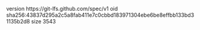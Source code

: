 version https://git-lfs.github.com/spec/v1
oid sha256:43837d295a2c5a8fab411e7c0cbbd183971304ebe6be8effbb133bd31135b2d8
size 3543
